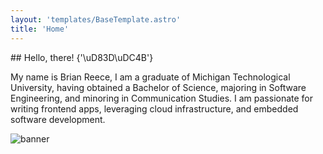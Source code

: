 ```yaml
---
layout: 'templates/BaseTemplate.astro'
title: 'Home'
---
```



<section class={styles.hero}>
## Hello, there! <span>{'\uD83D\uDC4B'}</span>

<div>

My name is Brian Reece, I am a graduate of Michigan Technological University,
having obtained a Bachelor of Science, majoring in Software Engineering, and
minoring in Communication Studies. I am passionate for writing frontend apps,
leveraging cloud infrastructure, and embedded software development.

<img
  src='/banner.jpg'
  alt='banner'
/>

</div>

</section>
